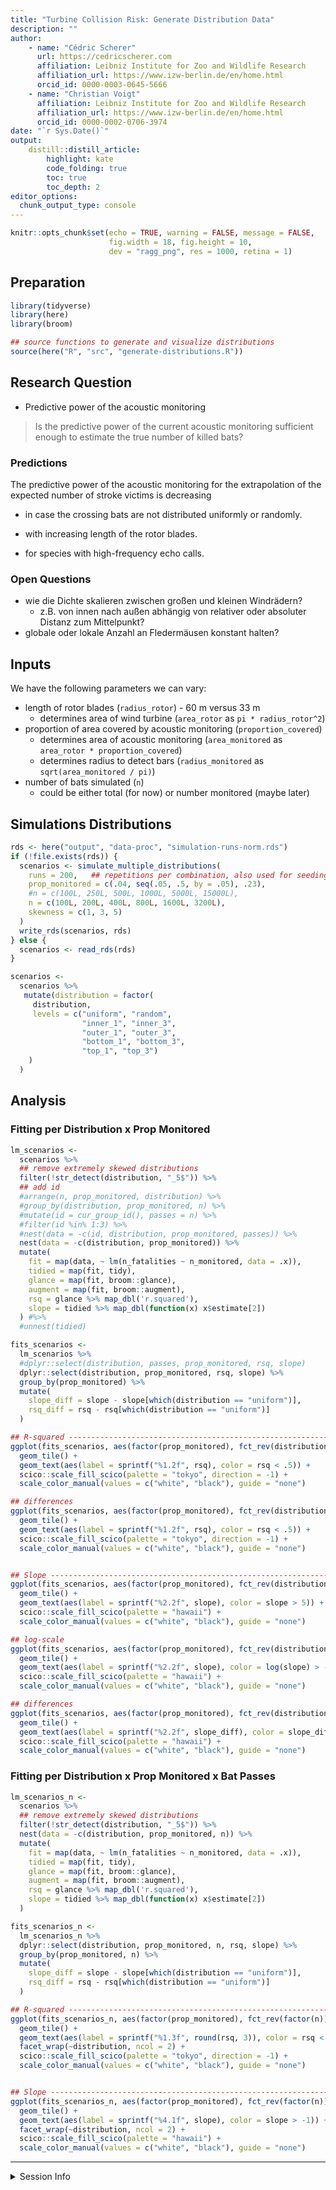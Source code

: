 ```yaml
---
title: "Turbine Collision Risk: Generate Distribution Data"
description: ""
author:
    - name: "Cédric Scherer"
      url: https://cedricscherer.com
      affiliation: Leibniz Institute for Zoo and Wildlife Research
      affiliation_url: https://www.izw-berlin.de/en/home.html
      orcid_id: 0000-0003-0645-5666
    - name: "Christian Voigt"
      affiliation: Leibniz Institute for Zoo and Wildlife Research
      affiliation_url: https://www.izw-berlin.de/en/home.html
      orcid_id: 0000-0002-0706-3974
date: "`r Sys.Date()`"
output: 
    distill::distill_article:
        highlight: kate
        code_folding: true  
        toc: true            
        toc_depth: 2         
editor_options: 
  chunk_output_type: console
---
```


```r
knitr::opts_chunk$set(echo = TRUE, warning = FALSE, message = FALSE,
                      fig.width = 18, fig.height = 10, 
                      dev = "ragg_png", res = 1000, retina = 1)
```

## Preparation 

```r
library(tidyverse)
library(here)
library(broom)

## source functions to generate and visualize distributions
source(here("R", "src", "generate-distributions.R"))
```

## Research Question

* Predictive power of the acoustic monitoring

> Is the predictive power of the current acoustic monitoring sufficient enough to estimate the true number of killed bats?

### Predictions

The predictive power of the acoustic monitoring for the extrapolation of the expected number of stroke victims is decreasing

* in case the crossing bats are not distributed uniformly or randomly.

* with increasing length of the rotor blades.

* for species with high-frequency echo calls.


### Open Questions

* wie die Dichte skalieren zwischen großen und kleinen Windrädern? 
  - z.B. von innen nach außen abhängig von relativer oder absoluter Distanz zum Mittelpunkt?
  
* globale oder lokale Anzahl an Fledermäusen konstant halten?

## Inputs

We have the following parameters we can vary:

* length of rotor blades (`radius_rotor`) - 60 m versus 33 m
  + determines area of wind turbine (`area_rotor` as `pi * radius_rotor^2`)
* proportion of area covered by acoustic monitoring (`proportion_covered`)
  + determines area of acoustic monitoring (`area_monitored` as `area_rotor * proportion_covered`)
  + determines radius to detect bars (`radius_monitored` as `sqrt(area_monitored / pi)`)
* number of bats simulated (`n`)
  + could be either total (for now) or number monitored (maybe later)


## Simulations Distributions

```r
rds <- here("output", "data-proc", "simulation-runs-norm.rds")
if (!file.exists(rds)) {
  scenarios <- simulate_multiple_distributions(
    runs = 200,   ## repetitions per combination, also used for seeding
    prop_monitored = c(.04, seq(.05, .5, by = .05), .23), 
    #n = c(100L, 250L, 500L, 1000L, 5000L, 15000L),
    n = c(100L, 200L, 400L, 800L, 1600L, 3200L),
    skewness = c(1, 3, 5)
  )
  write_rds(scenarios, rds)
} else {
  scenarios <- read_rds(rds)
}

scenarios <-
  scenarios %>% 
   mutate(distribution = factor(
     distribution, 
     levels = c("uniform", "random", 
                "inner_1", "inner_3",
                "outer_1", "outer_3", 
                "bottom_1", "bottom_3", 
                "top_1", "top_3")
    )
  )
```


## Analysis

### Fitting per Distribution x Prop Monitored

```r
lm_scenarios <- 
  scenarios %>% 
  ## remove extremely skewed distributions
  filter(!str_detect(distribution, "_5$")) %>%
  ## add id
  #arrange(n, prop_monitored, distribution) %>% 
  #group_by(distribution, prop_monitored, n) %>% 
  #mutate(id = cur_group_id(), passes = n) %>% 
  #filter(id %in% 1:3) %>% 
  #nest(data = -c(id, distribution, prop_monitored, passes)) %>%
  nest(data = -c(distribution, prop_monitored)) %>% 
  mutate(
    fit = map(data, ~ lm(n_fatalities ~ n_monitored, data = .x)),
    tidied = map(fit, tidy),
    glance = map(fit, broom::glance),
    augment = map(fit, broom::augment),
    rsq = glance %>% map_dbl('r.squared'),
    slope = tidied %>% map_dbl(function(x) x$estimate[2])
  ) #%>%
  #unnest(tidied)

fits_scenarios <-
  lm_scenarios %>% 
  #dplyr::select(distribution, passes, prop_monitored, rsq, slope)
  dplyr::select(distribution, prop_monitored, rsq, slope) %>% 
  group_by(prop_monitored) %>% 
  mutate(
    slope_diff = slope - slope[which(distribution == "uniform")],
    rsq_diff = rsq - rsq[which(distribution == "uniform")]
  )
```

```r
## R-squared -------------------------------------------------------------------
ggplot(fits_scenarios, aes(factor(prop_monitored), fct_rev(distribution), fill = rsq)) +
  geom_tile() +
  geom_text(aes(label = sprintf("%1.2f", rsq), color = rsq < .5)) +
  scico::scale_fill_scico(palette = "tokyo", direction = -1) +
  scale_color_manual(values = c("white", "black"), guide = "none")

## differences
ggplot(fits_scenarios, aes(factor(prop_monitored), fct_rev(distribution), fill = rsq_diff)) +
  geom_tile() +
  geom_text(aes(label = sprintf("%1.2f", rsq), color = rsq < .5)) +
  scico::scale_fill_scico(palette = "tokyo", direction = -1) +
  scale_color_manual(values = c("white", "black"), guide = "none")


## Slope -----------------------------------------------------------------------
ggplot(fits_scenarios, aes(factor(prop_monitored), fct_rev(distribution), fill = slope)) +
  geom_tile() +
  geom_text(aes(label = sprintf("%2.2f", slope), color = slope > 5)) +
  scico::scale_fill_scico(palette = "hawaii") +
  scale_color_manual(values = c("white", "black"), guide = "none")

## log-scale
ggplot(fits_scenarios, aes(factor(prop_monitored), fct_rev(distribution), fill = log(slope))) +
  geom_tile() +
  geom_text(aes(label = sprintf("%2.2f", slope), color = log(slope) > -1)) +
  scico::scale_fill_scico(palette = "hawaii") +
  scale_color_manual(values = c("white", "black"), guide = "none")

## differences
ggplot(fits_scenarios, aes(factor(prop_monitored), fct_rev(distribution), fill = slope_diff)) +
  geom_tile() +
  geom_text(aes(label = sprintf("%2.2f", slope_diff), color = slope_diff > 5)) +
  scico::scale_fill_scico(palette = "hawaii") +
  scale_color_manual(values = c("white", "black"), guide = "none")
```





### Fitting per Distribution x Prop Monitored x Bat Passes

```r
lm_scenarios_n <- 
  scenarios %>% 
  ## remove extremely skewed distributions
  filter(!str_detect(distribution, "_5$")) %>%
  nest(data = -c(distribution, prop_monitored, n)) %>% 
  mutate(
    fit = map(data, ~ lm(n_fatalities ~ n_monitored, data = .x)),
    tidied = map(fit, tidy),
    glance = map(fit, broom::glance),
    augment = map(fit, broom::augment),
    rsq = glance %>% map_dbl('r.squared'),
    slope = tidied %>% map_dbl(function(x) x$estimate[2])
  ) 

fits_scenarios_n <-
  lm_scenarios_n %>% 
  dplyr::select(distribution, prop_monitored, n, rsq, slope) %>% 
  group_by(prop_monitored, n) %>% 
  mutate(
    slope_diff = slope - slope[which(distribution == "uniform")],
    rsq_diff = rsq - rsq[which(distribution == "uniform")]
  )
```

```r
## R-squared -------------------------------------------------------------------
ggplot(fits_scenarios_n, aes(factor(prop_monitored), fct_rev(factor(n)), fill = rsq)) +
  geom_tile() +
  geom_text(aes(label = sprintf("%1.3f", round(rsq, 3)), color = rsq < .02)) +
  facet_wrap(~distribution, ncol = 2) +
  scico::scale_fill_scico(palette = "tokyo", direction = -1) +
  scale_color_manual(values = c("white", "black"), guide = "none")


## Slope -----------------------------------------------------------------------
ggplot(fits_scenarios_n, aes(factor(prop_monitored), fct_rev(factor(n)), fill = slope)) +
  geom_tile() +
  geom_text(aes(label = sprintf("%4.1f", slope), color = slope > -1)) +
  facet_wrap(~distribution, ncol = 2) +
  scico::scale_fill_scico(palette = "hawaii") +
  scale_color_manual(values = c("white", "black"), guide = "none")
```


***

<details><summary>Session Info</summary>

```r
Sys.time()
sessionInfo()
```

</details>
